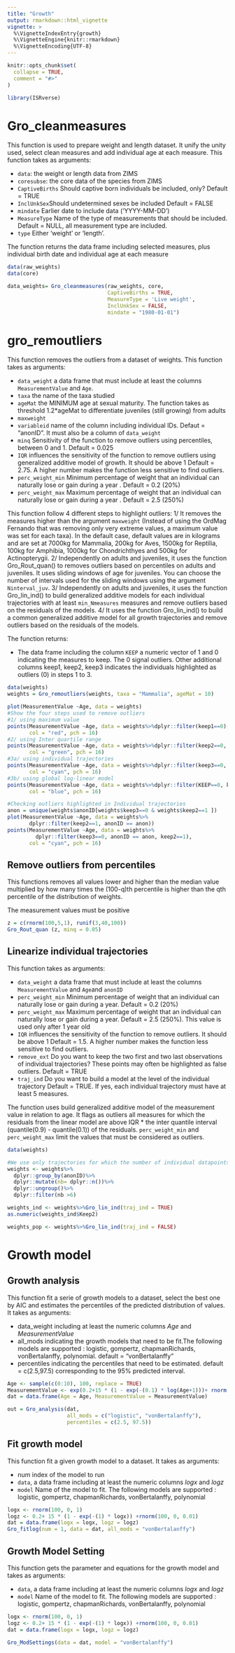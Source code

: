 ```yaml
---
title: "Growth"
output: rmarkdown::html_vignette
vignette: >
  %\VignetteIndexEntry{growth}
  %\VignetteEngine{knitr::rmarkdown}
  %\VignetteEncoding{UTF-8}
---
```


```r
knitr::opts_chunk$set(
  collapse = TRUE,
  comment = "#>"
)
```

```r
library(ISRverse)
```

<!-- WARNING - This vignette is generated by {fusen} from dev/flat_growth.Rmd: do not edit by hand -->

<!-- Run this 'development' chunk -->
<!-- Store every call to library() that you need to explore your functions -->


# Gro_cleanmeasures

This function is used to prepare weight and length dataset. It unify the unity used, select clean measures and add individual age at each measure. This function takes as arguments:

* `data`: the weight or length data from ZIMS
* `coresubse`: the core data of the species from ZIMS
* `CaptiveBirths` Should captive born individuals be included, only? Default =  TRUE
* `InclUnkSex`Should undetermined sexes be included Default =  FALSE
* `mindate` Earlier date to include data ('YYYY-MM-DD')
* `MeasureType` Name of the type of measurements that should be included. Default = NULL, all measurement type are included.
* `type` Either 'weight' or 'length'.

The function returns the data frame including selected measures, plus individual birth date and individual age at each measure



```r
data(raw_weights)
data(core)

data_weights= Gro_cleanmeasures(raw_weights, core,
                                CaptiveBirths = TRUE,
                                MeasureType = 'Live weight',
                                InclUnkSex = FALSE, 
                                mindate = "1980-01-01")
```

# gro_remoutliers

This function removes the outliers from a dataset of weights. This function takes as arguments:

* `data_weight` a data frame that must include at least the columns `MeasurementValue` and `Age`.
* `taxa` the name of the taxa studied
* `ageMat` the MINIMUM age at sexual maturity. The function takes as threshold 1.2*ageMat to differentiate juveniles (still growing) from adults
* `maxweight`
* `variableid` name of the column including individual IDs. Defaut = "anonID". It must also be a column of `data_weight`
* `minq` Sensitivity of the function to remove outliers using percentiles, between 0 and 1. Default =  0.025
* `IQR` influences the sensitivity of the function to remove outliers using generalized additive model of growth. It should be above 1 Default =  2.75. A higher number makes the function less sensitive to find outliers.
* `perc_weight_min`  Minimum percentage of weight that an individual can naturally lose or gain during a year . Default =  0.2 (20%)
* `perc_weight_max`  Maximum percentage of weight that an individual can naturally lose or gain during a year . Default =  2.5 (250%)

This function follow 4 different steps to highlight outliers:
1/ It removes the measures higher than the argument `maxweight` (Instead of using the OrdMag Fernando that was removing only very extreme values, a maximum value was set for each taxa).  In the default case, default values are in kilograms and are set at 7000kg for Mammalia, 200kg for Aves, 1500kg for Reptilia, 100kg for Amphibia, 1000kg for Chondrichthyes and 500kg for Actinopterygii.
2/ Independently on adults and juveniles, it uses the function Gro_Rout_quan() to removes outliers based on percentiles on adults and juveniles. It uses sliding windows of age for juveniles. You can choose the number of intervals used for the sliding windows using the argument `Ninterval_juv`.
3/  Independently on adults and juveniles, it uses the function Gro_lin_ind() to build generalized additive models for each individual trajectories with at least `min_Nmeasures` measures and remove outliers based on the residuals of the models.
4/  It uses the function Gro_lin_ind() to build a common generalized additive model for all growth trajectories and remove outliers based on the residuals of the models.

The function returns:

* The data frame including the column `KEEP` a numeric vector of 1 and 0 indicating the measures to keep. The 0 signal outliers. Other additional columns keep1, keep2, keep3 indicates the individuals highlighted as outliers (0) in steps 1 to 3.




```r
data(weights)
weights = Gro_remoutliers(weights, taxa = "Mammalia", ageMat = 10)

plot(MeasurementValue ~Age, data = weights)
#Show the four steps used to remove outliers
#1/ using maximum value
points(MeasurementValue ~Age, data = weights%>%dplyr::filter(keep1==0),
       col = "red", pch = 16) 
#2/ using Inter quartile range
points(MeasurementValue ~Age, data = weights%>%dplyr::filter(keep2==0, keep1==1 ),
       col = "green", pch = 16) 
#3a/ using individual trajectories
points(MeasurementValue ~Age, data = weights%>%dplyr::filter(keep3==0, keep2==1),
       col = "cyan", pch = 16) 
#3b/ using global log-linear model
points(MeasurementValue ~Age, data = weights%>%dplyr::filter(KEEP==0, keep3==1),
       col = "blue", pch = 16) 

#Checking outliers highlighted in Individual trajectories
anon = unique(weights$anonID[weights$keep3==0 & weights$keep2==1 ])
plot(MeasurementValue ~Age, data = weights%>%
       dplyr::filter(keep2==1, anonID == anon))
points(MeasurementValue ~Age, data = weights%>%
         dplyr::filter(keep3==0, anonID == anon, keep2==1),
       col = "cyan", pch = 16)
```

## Remove outliers from percentiles

This functions removes all values lower and higher than the median value multiplied by how many times the (100-q)th percentile is higher than the qth percentile of the distribution of weights.

The measurement values must be positive


```r
z = c(rnorm(100,5,1), runif(3,40,100))
Gro_Rout_quan (z, minq = 0.05)
```

## Linearize individual trajectories

This function takes as arguments:

* `data_weight` a data frame that must include at least the columns `MeasurementValue` and `Age`and `anonID`
* `perc_weight_min`  Minimum percentage of weight that an individual can naturally lose or gain during a year. Default =  0.2 (20%)
* `perc_weight_max`  Maximum percentage of weight that an individual can naturally lose or gain during a year. Default =  2.5 (250%). This value is used only after 1 year old 
* `IQR` influences the sensitivity of the function to remove outliers. It should be above 1 Default =  1.5. A higher number makes the function less sensitive to find outliers.
* `remove_ext` Do you want to keep the two first and two last observations of individual trajectories? These points may often be highlighted as false outliers. Default =  TRUE
*  `traj_ind` Do you want to build a model at the level of the individual trajectory  Default =  TRUE. If yes, each individual trajectory must have at least 5 measures. 

The function uses build generalized additive model of the measurement value in relation to age. It flags as outliers all measures for which the residuals from the linear model are above  IQR * the inter quantile interval (quantile(0.9) - quantile(0.1)) of the residuals. `perc_weight_min` and `perc_weight_max` limit the values that must be considered as outliers.


```r
data(weights)

#We use only trajectories for which the number of individual datapoints is > 6
weights <- weights%>%
  dplyr::group_by(anonID)%>%
  dplyr::mutate(nb= dplyr::n())%>%
  dplyr::ungroup()%>%
  dplyr::filter(nb >6)

weights_ind <- weights%>%Gro_lin_ind(traj_ind = TRUE)
as.numeric(weights_ind$Keep2)

weights_pop <- weights%>%Gro_lin_ind(traj_ind = FALSE)
```

# Growth model

## Growth analysis

This function fit a serie of growth models to a dataset, select the best one by AIC and estimates the percentiles of the predicted distribution of values. It takes as arguments:

* data_weight including at least the numeric columns *Age* and *MeasurementValue* 
* all_mods indicating the growth models that need to be fit.The following models are supported : logistic, gompertz, chapmanRichards, vonBertalanffy, polynomial. default = "vonBertalanffy"
* percentiles \code{vector of numeric} indicating the percentiles that need to be estimated. default = c(2.5,97.5) corresponding to the 95% predicted interval.



```r
Age <- sample(c(0:10), 100, replace = TRUE)
MeasurementValue <- exp(0.2+15 * (1 - exp(-(0.1) * log(Age+1)))+ rnorm(100,0,0.01))-1 
dat = data.frame(Age = Age, MeasurementValue = MeasurementValue)

out = Gro_analysis(dat, 
                   all_mods = c("logistic", "vonBertalanffy"), 
                   percentiles = c(2.5, 97.5))
```

## Fit growth model

This function fit a given growth model to a dataset. It takes as arguments:

* num index of the model to run 
* `data`, a data frame including at least the numeric columns *logx* and *logz* 
* `model` Name of the model to fit. The following models are supported : logistic, gompertz, chapmanRichards, vonBertalanffy, polynomial



```r
logx <- rnorm(100, 0, 1)
logz <- 0.2+ 15 * (1 - exp(-(1) * logx)) +rnorm(100, 0, 0.01)
dat = data.frame(logx = logx, logz = logz)
Gro_fitlog(num = 1, data = dat, all_mods = "vonBertalanffy")
```

## Growth Model Setting

This function gets the parameter and equations for the growth model and takes as arguments:

* `data`, a data frame including at least the numeric columns *logx* and *logz* 
* `model` Name of the model to fit. The following models are supported : logistic, gompertz, chapmanRichards, vonBertalanffy, polynomial



```r
logx <- rnorm(100, 0, 1)
logz <- 0.2+ 15 * (1 - exp(-(1) * logx)) +rnorm(100, 0, 0.01)
dat = data.frame(logx = logx, logz = logz)

Gro_ModSettings(data = dat, model = "vonBertalanffy")
```

